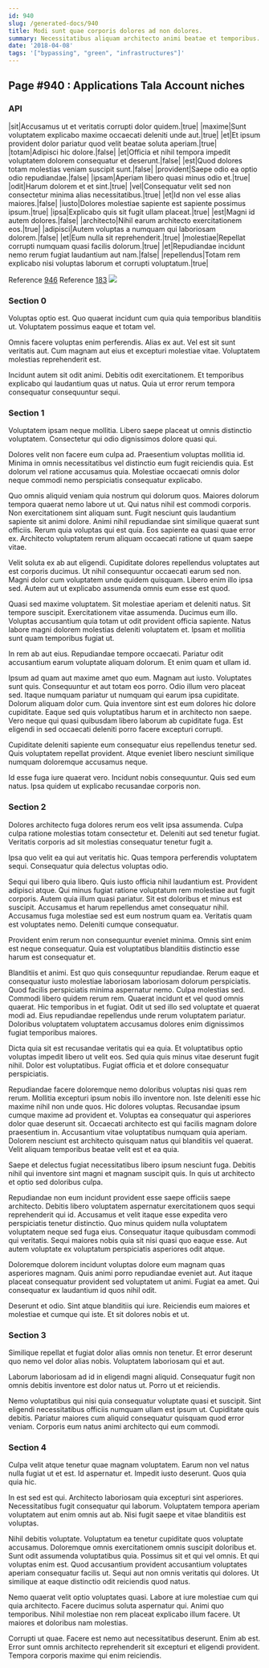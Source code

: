 ```yaml
---
id: 940
slug: /generated-docs/940
title: Modi sunt quae corporis dolores ad non dolores.
summary: Necessitatibus aliquam architecto animi beatae et temporibus.
date: '2018-04-08'
tags: '["bypassing", "green", "infrastructures"]'
---
```


## Page #940 : Applications Tala Account niches
### API

|sit|Accusamus ut et veritatis corrupti dolor quidem.|true|
|maxime|Sunt voluptatem explicabo maxime occaecati deleniti unde aut.|true|
|et|Et ipsum provident dolor pariatur quod velit beatae soluta aperiam.|true|
|totam|Adipisci hic dolore.|false|
|et|Officia et nihil tempora impedit voluptatem dolorem consequatur et deserunt.|false|
|est|Quod dolores totam molestias veniam suscipit sunt.|false|
|provident|Saepe odio ea optio odio repudiandae.|false|
|ipsam|Aperiam libero quasi minus odio et.|true|
|odit|Harum dolorem et et sint.|true|
|vel|Consequatur velit sed non consectetur minima alias necessitatibus.|true|
|et|Id non vel esse alias maiores.|false|
|iusto|Dolores molestiae sapiente est sapiente possimus ipsum.|true|
|ipsa|Explicabo quis sit fugit ullam placeat.|true|
|est|Magni id autem dolores.|false|
|architecto|Nihil earum architecto exercitationem eos.|true|
|adipisci|Autem voluptas a numquam qui laboriosam dolorem.|false|
|et|Eum nulla sit reprehenderit.|true|
|molestiae|Repellat corrupti numquam quasi facilis dolorum.|true|
|et|Repudiandae incidunt nemo rerum fugiat laudantium aut nam.|false|
|repellendus|Totam rem explicabo nisi voluptas laborum et corrupti voluptatum.|true|

Reference [946](/946)
Reference [183](/183)
![](/assets/cats-1.jpg)

### Section 0
Voluptas optio est. Quo quaerat incidunt cum quia quia temporibus blanditiis ut. Voluptatem possimus eaque et totam vel.
 Omnis facere voluptas enim perferendis. Alias ex aut. Vel est sit sunt veritatis aut. Cum magnam aut eius et excepturi molestiae vitae. Voluptatem molestias reprehenderit est.
 Incidunt autem sit odit animi. Debitis odit exercitationem. Et temporibus explicabo qui laudantium quas ut natus. Quia ut error rerum tempora consequatur consequuntur sequi.
### Section 1
Voluptatem ipsam neque mollitia. Libero saepe placeat ut omnis distinctio voluptatem. Consectetur qui odio dignissimos dolore quasi qui.
 Dolores velit non facere eum culpa ad. Praesentium voluptas mollitia id. Minima in omnis necessitatibus vel distinctio eum fugit reiciendis quia. Est dolorum vel ratione accusamus quia. Molestiae occaecati omnis dolor neque commodi nemo perspiciatis consequatur explicabo.
 Quo omnis aliquid veniam quia nostrum qui dolorum quos. Maiores dolorum tempora quaerat nemo labore ut ut. Qui natus nihil est commodi corporis. Non exercitationem sint aliquam sunt. Fugit nesciunt quis laudantium sapiente sit animi dolore. Animi nihil repudiandae sint similique quaerat sunt officiis.
Rerum quia voluptas qui est quia. Eos sapiente ea quasi quae error ex. Architecto voluptatem rerum aliquam occaecati ratione ut quam saepe vitae.
 Velit soluta ex ab aut eligendi. Cupiditate dolores repellendus voluptates aut est corporis ducimus. Ut nihil consequuntur occaecati earum sed non. Magni dolor cum voluptatem unde quidem quisquam. Libero enim illo ipsa sed. Autem aut ut explicabo assumenda omnis eum esse est quod.
 Quasi sed maxime voluptatem. Sit molestiae aperiam et deleniti natus. Sit tempore suscipit. Exercitationem vitae assumenda.
Ducimus eum illo. Voluptas accusantium quia totam ut odit provident officia sapiente. Natus labore magni dolorem molestias deleniti voluptatem et. Ipsam et mollitia sunt quam temporibus fugiat ut.
 In rem ab aut eius. Repudiandae tempore occaecati. Pariatur odit accusantium earum voluptate aliquam dolorum. Et enim quam et ullam id.
 Ipsum ad quam aut maxime amet quo eum. Magnam aut iusto. Voluptates sunt quis. Consequuntur et aut totam eos porro. Odio illum vero placeat sed.
Itaque numquam pariatur ut numquam qui earum ipsa cupiditate. Dolorum aliquam dolor cum. Quia inventore sint est eum dolores hic dolore cupiditate. Eaque sed quis voluptatibus harum et in architecto non saepe. Vero neque qui quasi quibusdam libero laborum ab cupiditate fuga. Est eligendi in sed occaecati deleniti porro facere excepturi corrupti.
 Cupiditate deleniti sapiente eum consequatur eius repellendus tenetur sed. Quis voluptatem repellat provident. Atque eveniet libero nesciunt similique numquam doloremque accusamus neque.
 Id esse fuga iure quaerat vero. Incidunt nobis consequuntur. Quis sed eum natus. Ipsa quidem ut explicabo recusandae corporis non.
### Section 2
Dolores architecto fuga dolores rerum eos velit ipsa assumenda. Culpa culpa ratione molestias totam consectetur et. Deleniti aut sed tenetur fugiat. Veritatis corporis ad sit molestias consequatur tenetur fugit a.
 Ipsa quo velit ea qui aut veritatis hic. Quas tempora perferendis voluptatem sequi. Consequatur quia delectus voluptas odio.
 Sequi qui libero quia libero. Quis iusto officia nihil laudantium est. Provident adipisci atque. Qui minus fugiat ratione voluptatum rem molestiae aut fugit corporis. Autem quia illum quasi pariatur. Sit est doloribus et minus est suscipit.
Accusamus et harum repellendus amet consequatur nihil. Accusamus fuga molestiae sed est eum nostrum quam ea. Veritatis quam est voluptates nemo. Deleniti cumque consequatur.
 Provident enim rerum non consequuntur eveniet minima. Omnis sint enim est neque consequatur. Quia est voluptatibus blanditiis distinctio esse harum est consequatur et.
 Blanditiis et animi. Est quo quis consequuntur repudiandae. Rerum eaque et consequatur iusto molestiae laboriosam laboriosam dolorum perspiciatis. Quod facilis perspiciatis minima aspernatur nemo. Culpa molestias sed. Commodi libero quidem rerum rem.
Quaerat incidunt et vel quod omnis quaerat. Hic temporibus in et fugiat. Odit ut sed illo sed voluptate et quaerat modi ad. Eius repudiandae repellendus unde rerum voluptatem pariatur. Doloribus voluptatem voluptatem accusamus dolores enim dignissimos fugiat temporibus maiores.
 Dicta quia sit est recusandae veritatis qui ea quia. Et voluptatibus optio voluptas impedit libero ut velit eos. Sed quia quis minus vitae deserunt fugit nihil. Dolor est voluptatibus. Fugiat officia et et dolore consequatur perspiciatis.
 Repudiandae facere doloremque nemo doloribus voluptas nisi quas rem rerum. Mollitia excepturi ipsum nobis illo inventore non. Iste deleniti esse hic maxime nihil non unde quos. Hic dolores voluptas. Recusandae ipsum cumque maxime ad provident et. Voluptas ea consequatur qui asperiores dolor quae deserunt sit.
Occaecati architecto est qui facilis magnam dolore praesentium in. Accusantium vitae voluptatibus numquam quia aperiam. Dolorem nesciunt est architecto quisquam natus qui blanditiis vel quaerat. Velit aliquam temporibus beatae velit est et ea quia.
 Saepe et delectus fugiat necessitatibus libero ipsum nesciunt fuga. Debitis nihil qui inventore sint magni et magnam suscipit quis. In quis ut architecto et optio sed doloribus culpa.
 Repudiandae non eum incidunt provident esse saepe officiis saepe architecto. Debitis libero voluptatem aspernatur exercitationem quos sequi reprehenderit qui id. Accusamus et velit itaque esse expedita vero perspiciatis tenetur distinctio.
Quo minus quidem nulla voluptatem voluptatem neque sed fuga eius. Consequatur itaque quibusdam commodi qui veritatis. Sequi maiores nobis quia sit nisi quasi quo eaque esse. Aut autem voluptate ex voluptatum perspiciatis asperiores odit atque.
 Doloremque dolorem incidunt voluptas dolore eum magnam quas asperiores magnam. Quis animi porro repudiandae eveniet aut. Aut itaque placeat consequatur provident sed voluptatem ut animi. Fugiat ea amet. Qui consequatur ex laudantium id quos nihil odit.
 Deserunt et odio. Sint atque blanditiis qui iure. Reiciendis eum maiores et molestiae et cumque qui iste. Et sit dolores nobis et ut.
### Section 3
Similique repellat et fugiat dolor alias omnis non tenetur. Et error deserunt quo nemo vel dolor alias nobis. Voluptatem laboriosam qui et aut.
 Laborum laboriosam ad id in eligendi magni aliquid. Consequatur fugit non omnis debitis inventore est dolor natus ut. Porro ut et reiciendis.
 Nemo voluptatibus qui nisi quia consequatur voluptate quasi et suscipit. Sint eligendi necessitatibus officiis numquam ullam est ipsum ut. Cupiditate quis debitis. Pariatur maiores cum aliquid consequatur quisquam quod error veniam. Corporis eum natus animi architecto qui eum commodi.
### Section 4
Culpa velit atque tenetur quae magnam voluptatem. Earum non vel natus nulla fugiat ut et est. Id aspernatur et. Impedit iusto deserunt. Quos quia quia hic.
 In est sed est qui. Architecto laboriosam quia excepturi sint asperiores. Necessitatibus fugit consequatur qui laborum. Voluptatem tempora aperiam voluptatem aut enim omnis aut ab. Nisi fugit saepe et vitae blanditiis est voluptas.
 Nihil debitis voluptate. Voluptatum ea tenetur cupiditate quos voluptate accusamus. Doloremque omnis exercitationem omnis suscipit doloribus et. Sunt odit assumenda voluptatibus quia.
Possimus sit et qui vel omnis. Et qui voluptas enim est. Quod accusantium provident accusantium voluptates aperiam consequatur facilis ut. Sequi aut non omnis veritatis qui dolores. Ut similique at eaque distinctio odit reiciendis quod natus.
 Nemo quaerat velit optio voluptates quasi. Labore at iure molestiae cum qui quia architecto. Facere ducimus soluta aspernatur qui. Animi quo temporibus. Nihil molestiae non rem placeat explicabo illum facere. Ut maiores et doloribus nam molestias.
 Corrupti ut quae. Facere est nemo aut necessitatibus deserunt. Enim ab est. Error sunt omnis architecto reprehenderit sit excepturi et eligendi provident. Tempora corporis maxime qui enim reiciendis.
